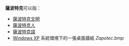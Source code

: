 '''薩波特克'''可以指：
* [[薩波特克文明|薩波特克文明]]
* [[萨波特克人|薩波特克人]]
* [[薩波特克語|薩波特克語]]
* [[Windows_XP|Windows XP]] 系統環境下的一張桌面牆紙 ''Zapotec.bmp''

{{disambig|cat=四字消歧義}}